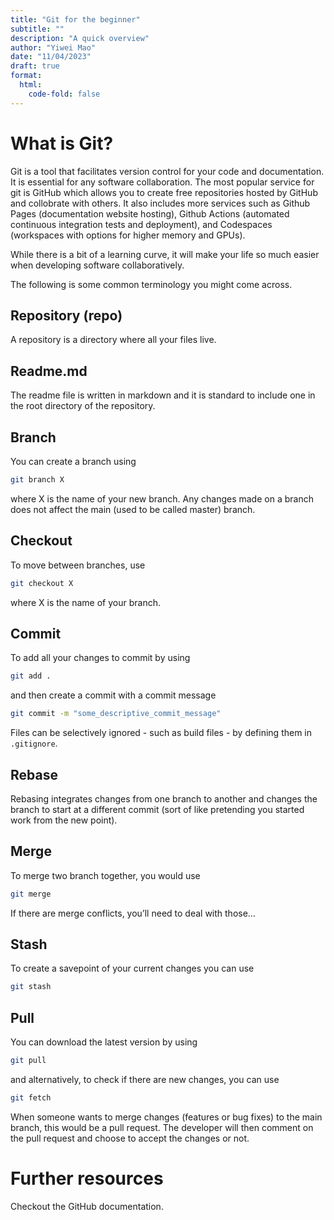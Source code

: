 ```yaml
---
title: "Git for the beginner"
subtitle: ""
description: "A quick overview"
author: "Yiwei Mao"
date: "11/04/2023"
draft: true
format:
  html:
    code-fold: false
---
```



# What is Git?

Git is a tool that facilitates version control for your code and documentation. It is essential for any software collaboration. The most popular service for git is GitHub which allows you to create free repositories hosted by GitHub and collobrate with others. It also includes more services such as Github Pages (documentation website hosting), Github Actions (automated continuous integration tests and deployment), and Codespaces (workspaces with options for higher memory and GPUs). 

While there is a bit of a learning curve, it will make your life so much easier when developing software collaboratively. 

The following is some common terminology you might come across. 

## Repository (repo)

A repository is a directory where all your files live. 

## Readme.md
The readme file is written in markdown and it is standard to include one in the root directory of the repository. 

## Branch

You can create a branch using
```bash
git branch X
```
where X is the name of your new branch. Any changes made on a branch does not affect the main (used to be called master) branch. 

## Checkout
To move between branches, use 
```bash
git checkout X
```
where X is the name of your branch. 


## Commit
To add all your changes to commit by using
```bash
git add .
```
and then create a commit with a commit message
```bash
git commit -m "some_descriptive_commit_message"
```

Files can be selectively ignored - such as build files - by defining them in `.gitignore`.


## Rebase
Rebasing integrates changes from one branch to another and changes the branch to start at a different commit (sort of like pretending you started work from the new point). 

## Merge
To merge two branch together, you would use
```bash
git merge
```

If there are merge conflicts, you'll need to deal with those...

## Stash
To create a savepoint of your current changes you can use 
```bash
git stash
```

## Pull
You can download the latest version by using 
```bash
git pull
```
and alternatively, to check if there are new changes, you can use
```bash
git fetch
```

When someone wants to merge changes (features or bug fixes) to the main branch, this would be a pull request. The developer will then comment on the pull request and choose to accept the changes or not. 


# Further resources

Checkout the GitHub documentation.